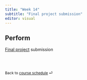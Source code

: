 ```yaml
---
title: "Week 14"
subtitle: "Final project submission"
editor: visual
---
```


## Perform

[Final project](../project-description.html#final-project) submission

<br><br>

::: {style="font-size: 0.875em;"}
Back to [course schedule](/ "Course schedule") ⏎
:::